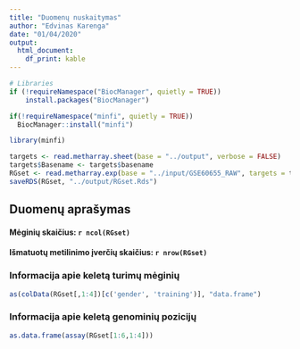 ```yaml
---
title: "Duomenų nuskaitymas"
author: "Edvinas Karenga"
date: "01/04/2020"
output: 
  html_document:
    df_print: kable 
---
```

```r
# Libraries
if (!requireNamespace("BiocManager", quietly = TRUE))
    install.packages("BiocManager")

if(!requireNamespace("minfi", quietly = TRUE))
  BiocManager::install("minfi")

library(minfi)
```

```r
targets <- read.metharray.sheet(base = "../output", verbose = FALSE)
targets$Basename <- targets$basename
RGset <- read.metharray.exp(base = "../input/GSE60655_RAW", targets = targets)
saveRDS(RGset, "../output/RGset.Rds")
```

## Duomenų aprašymas

#### Mėginių skaičius: `r ncol(RGset)`

#### Išmatuotų metilinimo įverčių skaičius: `r nrow(RGset)`

### Informacija apie keletą turimų mėginių

```r
as(colData(RGset[,1:4])[c('gender', 'training')], "data.frame")
```


### Informacija apie keletą genominių pozicijų

```r
as.data.frame(assay(RGset[1:6,1:4]))
```

